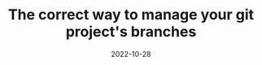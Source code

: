 ---
title: The correct way to manage your git project's branches
# cover: 
date: 2022-10-28
topic: Git

# excerpt: 
featured: true
---